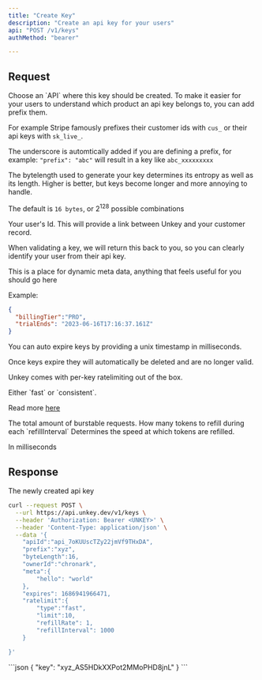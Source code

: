 ```yaml
---
title: "Create Key"
description: "Create an api key for your users"
api: "POST /v1/keys"
authMethod: "bearer"

---
```


## Request

<ParamField body="apiId" type="string" required>
Choose an `API` where this key should be created.
</ParamField>


<ParamField body="prefix" type="string" >
To make it easier for your users to understand which product an api key belongs to, you can add prefix them.

For example Stripe famously prefixes their customer ids with `cus_` or their api keys with `sk_live_`.

The underscore is automtically added if you are defining a prefix, for example: `"prefix": "abc"` will result in a key like `abc_xxxxxxxxx`

</ParamField>


<ParamField body="byteLength" type="int" default={16} >
The bytelength used to generate your key determines its entropy as well as its length.
Higher is better, but keys become longer and more annoying to handle.

The default is `16 bytes`, or 2<sup>128</sup> possible combinations
 </ParamField>


 <ParamField body="ownerId" type="string" >
  Your user's Id. This will provide a link between Unkey and your customer record.

  When validating a key, we will return this back to you, so you can clearly identify your user from their api key.

</ParamField>

<ParamField body="meta" type="object" >
This is a place for dynamic meta data, anything that feels useful for you should go here

Example:
```json
{
  "billingTier":"PRO",
  "trialEnds": "2023-06-16T17:16:37.161Z"
}
```

</ParamField>
<ParamField body="expires" type="int" >
  You can auto expire keys by providing a unix timestamp in milliseconds.

  Once keys expire they will automatically be deleted and are no longer valid.


</ParamField>

<ParamField body="ratelimit" type="Object" >

 Unkey comes with per-key ratelimiting out of the box.

  <Expandable title="properties">

  <ParamField body="type" type="string" default="fast" required>
  Either `fast` or `consistent`.

  Read more [here](/features/ratelimiting)

  </ParamField>
  <ParamField body="limit" type="int" required>
  The total amount of burstable requests.


  </ParamField>
  <ParamField body="refillRate" type="int" required>
  How many tokens to refill during each `refillInterval`
  </ParamField>
  <ParamField body="refillInterval" type="int" required>
  Determines the speed at which tokens are refilled.

  In milliseconds
  </ParamField>
 </Expandable>
</ParamField>

## Response

<ResponseField name="key" type="string" required>
  The newly created api key
</ResponseField>

<RequestExample>



```sh
curl --request POST \
  --url https://api.unkey.dev/v1/keys \
  --header 'Authorization: Bearer <UNKEY>' \
  --header 'Content-Type: application/json' \
  --data '{
	"apiId":"api_7oKUUscTZy22jmVf9THxDA",
	"prefix":"xyz",
	"byteLength":16,
	"ownerId":"chronark",
	"meta":{
		"hello": "world"
	},
	"expires": 1686941966471,
	"ratelimit":{
		"type":"fast",
		"limit":10,
		"refillRate": 1,
		"refillInterval": 1000
	}

}'
```





</RequestExample>

<ResponseExample>
```json
{
	"key": "xyz_AS5HDkXXPot2MMoPHD8jnL"
}
```


</ResponseExample>
